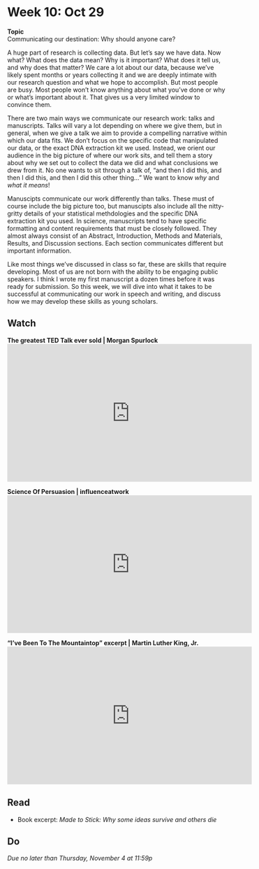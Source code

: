 # Week 10: Oct 29

<div class="boxed" id="center">
**Topic**  
Communicating our destination: Why should anyone care?</div>

A huge part of research is collecting data. But let's say we have data. Now what? What does the data mean? Why is it important? What does it tell us, and why does that matter? We care a lot about our data, because we've likely spent months or years collecting it and we are deeply intimate with our research question and what we hope to accomplish. But most people are busy. Most people won't know anything about what you've done or why or what's important about it. That gives us a very limited window to convince them.

There are two main ways we communicate our research work: talks and manuscripts. Talks will vary a lot depending on where we give them, but in general, when we give a talk we aim to provide a compelling narrative within which our data fits. We don't focus on the specific code that manipulated our data, or the exact DNA extraction kit we used. Instead, we orient our audience in the big picture of where our work sits, and tell them a story about why we set out to collect the data we did and what conclusions we drew from it. No one wants to sit through a talk of, "and then I did this, and then I did this, and then I did this other thing..." We want to know _why_ and _what it means_!

Manuscipts communicate our work differently than talks. These must of course include the big picture too, but manuscipts also include all the nitty-gritty details of your statistical methdologies and the specific DNA extraction kit you used. In science, manuscripts tend to have specific formatting and content requirements that must be closely followed. They almost always consist of an Abstract, Introduction, Methods and Materials, Results, and Discussion sections. Each section communicates different but important information.

Like most things we've discussed in class so far, these are skills that require developing. Most of us are not born with the ability to be engaging public speakers. I think I wrote my first manuscript a dozen times before it was ready for submission. So this week, we will dive into what it takes to be successful at communicating our work in speech and writing, and discuss how we may develop these skills as young scholars.

## Watch

**The greatest TED Talk ever sold | Morgan Spurlock**  
<iframe width="560" height="315" src="https://www.youtube.com/embed/Y2jyjfcp1as" title="YouTube video player" frameborder="0" allow="accelerometer; autoplay; clipboard-write; encrypted-media; gyroscope; picture-in-picture" allowfullscreen></iframe>

**Science Of Persuasion | influenceatwork**  
<iframe width="560" height="315" src="https://www.youtube.com/embed/cFdCzN7RYbw" title="YouTube video player" frameborder="0" allow="accelerometer; autoplay; clipboard-write; encrypted-media; gyroscope; picture-in-picture" allowfullscreen></iframe>

**"I've Been To The Mountaintop" excerpt | Martin Luther King, Jr.**  
<iframe width="560" height="315" src="https://www.youtube.com/embed/Oehry1JC9Rk" title="YouTube video player" frameborder="0" allow="accelerometer; autoplay; clipboard-write; encrypted-media; gyroscope; picture-in-picture" allowfullscreen></iframe>

## Read

+ Book excerpt: _Made to Stick: Why some ideas survive and others die_

## Do

_Due no later than Thursday, November 4 at 11:59p_


